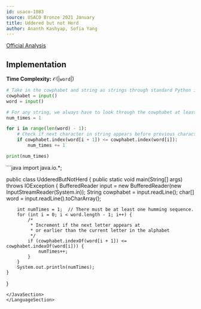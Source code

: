 ```yaml
---
id: usaco-1083
source: USACO Bronze 2021 January
title: Uddered but not Herd
author: Ananth Kashyap, Sofia Yang
---
```


[Official Analysis](http://www.usaco.org/current/data/sol_prob1_bronze_jan21.html)

## Implementation

**Time Complexity:** $\mathcal{O}(|\texttt{word}|)$

<LanguageSection>

<PySection>

```py
# Take in the cowphabet and string as strings through standard Python input
cowphabet = input()
word = input()

# For any string, we always have to look through the cowphabet at least once.
num_times = 1

for i in range(len(word) - 1):
	# Check if next character in string appears before previous character
	if cowphabet.index(word[i + 1]) <= cowphabet.index(word[i]):
		num_times += 1

print(num_times)
```

</PySection>

<JavaSection>
```java
import java.io.*;

public class UdderedButNotHerd {
	public static void main(String[] args) throws IOException {
		BufferedReader input = new BufferedReader(new InputStreamReader(System.in));
		String cowphabet = input.readLine();
		char[] word = input.readLine().toCharArray();

		int numTimes = 1;  // There must be at least one humming sequence.
		for (int i = 0; i < word.length - 1; i++) {
			/*
			 * Increment if the next letter appears at
			 * or earlier than the current letter in the alphabet
			 */
			if (cowphabet.indexOf(word[i + 1]) <= cowphabet.indexOf(word[i])) {
				numTimes++;
			}
		}
		System.out.println(numTimes);
	}
}
```
</JavaSection>
</LanguageSection>
